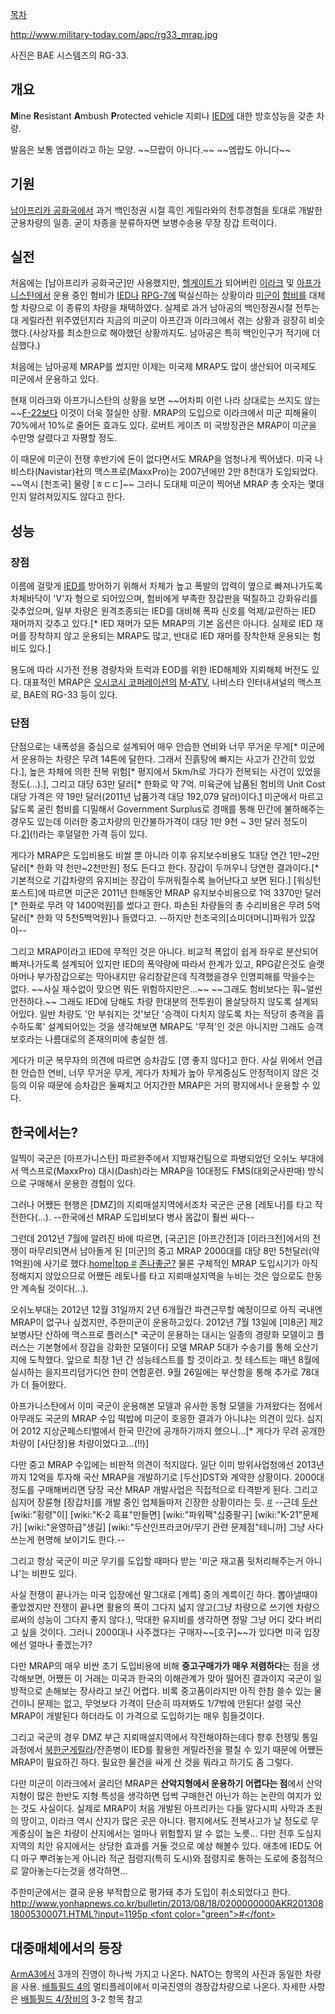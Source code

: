 [[목차]]

http://www.military-today.com/apc/rg33_mrap.jpg

사진은 BAE 시스템즈의 RG-33.

== 개요 ==
'''M'''ine '''R'''esistant '''A'''mbush '''P'''rotected vehicle
지뢰나 [[IED]]에 대한 방호성능을 갖춘 차량. 

발음은 보통 엠랩이라고 하는 모양. 
~~므랍이 아니다.~~
~~엠랍도 아니다~~

== 기원 ==
[[남아프리카 공화국]]에서 과거 백인정권 시절 흑인 게릴라와의 전투경험을 토대로 개발한 군용차량의 일종.
굳이 차종을 분류하자면 보병수송용 무장 장갑 트럭이다.

== 실전 ==
처음에는 [남아프리카 공화국군]만 사용했지만, [[헬게이트]]가 되어버린 [[이라크]] 및 [[아프가니스탄]]에서 운용 중인 험비가 [[IED]]나 [[RPG-7]]에 떡실신하는 상황이라 [[미군]]이 [[험비]]를 대체할 차량으로 이 종류의 차량을 채택하였다. 
실제로 과거 남아공의 백인정권시절 전투는 대 게릴라전 위주였던지라 지금의 미군이 아프간과 이라크에서 겪는 상황과 굉장히 비슷했다.(사상자를 최소한으로 해야했던 상황까지도. 남아공은 특히 백인인구가 적기에 더 심했다.)

처음에는 남아공제 MRAP를 썼지만 이제는 미국제 MRAP도 많이 생산되어 미국제도 미군에서 운용하고 있다. 

현재 이라크와 아프가니스탄의 상황을 보면 ~~어차피 이런 나라 상대로는 쓰지도 않는~~[[F-22]]보다 이것이 더욱 절실한 상황. MRAP의 도입으로 이라크에서 미군 피해율이 70%에서 10%로 줄어든 효과도 있다. 로버트 게이츠 미 국방장관은 MRAP이 미군을 수만명 살렸다고 자평할 정도. 

이 때문에 미군이 전쟁 후반기에 돈이 없다면서도 MRAP을 엄청나게 찍어냈다. 미국 나비스타(Navistar)社의 맥스프로(MaxxPro)는 2007년에만 2만 8천대가 도입되었다.  ~~역시 [천조국] 물량 [ㅎㄷㄷ]~~ 그러니 도대체 미군이 찍어낸 MRAP 총 숫자는 몇대인지 알려져있지도 않다고 한다.

== 성능 ==

=== 장점 ===
이름에 걸맞게 [[IED]]를 방어하기 위해서 차체가 높고 폭발의 압력이 옆으로 빠져나가도록 차체바닥이 'V'자 형으로 되어있으며, 험비에게 부족한 장갑판을 떡칠하고 강화유리를 갖추었으며, 일부 차량은 원격조종되는 IED를 대비해 폭파 신호를 억제/교란하는 IED 재머까지 갖추고 있다.[* IED 재머가 모든 MRAP의 기본 옵션은 아니다. 실제로 IED 재머를 장착하지 않고 운용되는 MRAP도 많고, 반대로 IED 재머를 장착한채 운용되는 험비도 있다.] 

용도에 따라 시가전 전용 경량차와 트럭과 EOD를 위한 IED해체와 지뢰해체 버전도 있다. 대표적인 MRAP은 [[오시코시 코퍼레이션]]의 [[M-ATV]], 나비스타 인터내셔널의 맥스프로, BAE의 RG-33 등이 있다.

=== 단점 ===
단점으로는 내폭성을 중심으로 설계되어 매우 안습한 연비와 너무 무거운 무게[* 미군에서 운용하는 차량은 무려 14톤에 달한다. 그래서 진흙탕에 빠지는 사고가 간간히 있었다.], 높은 차체에 의한 전복 위험[* 평지에서 5km/h로 가다가 전복되는 사건이 있었을 정도(…).], 그리고 대당 63만 달러[* 한화로 약 7억. 미육군에 납품된 험비의 Unit Cost 대당 가격은 약 19만 달러(2011년 납품가격 대당 192,079 달러)이다.[http://www.army-guide.com/eng/product2759.html] 미군에서 마르고 닳도록 굴린 험비를 디밀해서 Government Surplus로 경매를 통해 민간에 불하해주는 경우도 있는데 이러한 중고차량의 민간불하가격이 대당 1만 9천 ~ 3만 달러 정도이다.[http://militaryhumveeauction.info/taking-note-of-the-average-price-for-a-military-surplus-hummer-29/]](!)라는 후덜덜한 가격 등이 있다.

게다가 MRAP은 도입비용도 비쌀 뿐 아니라 이후 유지보수비용도 1대당 연간 1만~2만달러[* 한화 약 천만~2천만원] 정도 든다고 한다. 장갑이 두꺼우니 당연한 결과이다.[* 기본적으로 기갑차량의 유지비는 장갑이 두꺼워질수록 늘어난다고 보면 된다.] [워싱턴포스트]에 따르면 미군은 2011년 한해동안 MRAP 유지보수비용으로 1억 3370만 달러[* 한화로 무려 약 1400억원]를 썼다고 한다. 파손된 차량들의 총 수리비용은 무려 5억달러[* 한화 약 5천5백억원]나 들였다고. --하지만 천조국의[쇼미더머니]파워가 있잖아-- 

그리고 MRAP이라고 IED에 무적인 것은 아니다. 비교적 폭압이 쉽게 좌우로 분산되어 빠져나가도록 설계되어 있지만 IED의 폭약량에 따라서 한계가 있고, RPG같은것도 슬랫아머나 부가장갑으로는 막아내지만 유리창같은데 직격했을경우 인명피해를 막을수는 없다. ~~사실 재수없이 맞으면 뭐든 위험하지만은…~~ ~~그래도 험비보다는 훠~얼씬 안전하다.~~ 
그래도 IED에 당해도 차량 한대분의 전투원이 몰살당하지 않도록 설계되어있다. 일반 차량도 '안 부숴지는 것'보단 '승객이 다치지 않도록 차는 적당히 충격을 흡수하도록' 설계되어있는 것을 생각해보면 MRAP도 '무적'인 것은 아니지만 그래도 승객 보호라는 나름대로의 존재의미에 충실한 셈.

게다가 미군 복무자의 의견에 따르면 승차감도 [영 좋지 않다]고 한다. 사실 위에서 언급한 안습한 연비, 너무 무거운 무게, 게다가 차체가 높아 무게중심도 안정적이지 않은 것 등의 이유 때문에 승차감은 둘째치고 어지간한 MRAP은 거의 평지에서나 운용할 수 있다.

== 한국에서는? ==
일찍이 국군은 [아프가니스탄] 파르완주에서 지방재건팀으로 파병되었던 오쉬노 부대에서 맥스프로(MaxxPro) 대시(Dash)라는 MRAP을 10대정도 FMS(대외군사판매) 방식으로 구매해서 운용한 경험이 있다.

그러나 어쨌든 현행은 [DMZ]의 지뢰매설지역에서조차 국군은 군용 [레토나]를 타고 작전한다(…). --한국에선 MRAP 도입비보다 병사 몸값이 훨씬 싸다--

그런데 2012년 7월에 알려진 바에 따르면, [국군]은 [아프간전]과 [이라크전]에서의 전쟁이 마무리되면서 남아돌게 된 [미군]의 중고 MRAP 2000대를 대당 8만 5천달러(약 1억원)에 사기로 했다.[[http://koreajoongangdaily.joinsmsn.com/news/article/article.aspx?aid=2954604&cloc=joongangdaily|home|top <font color="green">#</font>]] [[존나좋군?]]
물론 구체적인 MRAP 도입시기가 아직 정해지지 않았으므로 어쨌든 레토나를 타고 지뢰매설지역을 누비는 것은 앞으로도 한동안 계속될 것이다(…).

오쉬노부대는 2012년 12월 31일까지 2년 6개월간 파견근무할 예정이므로 아직 국내엔 MRAP이 없구나 싶겠지만, 주한미군이 운용하고있다. 2012년 7월 13일에 [미8군] 제2보병사단 산하에 맥스프로 플러스[* 국군이 운용하는 대시는 일종의 경량화 모델이고 플러스는 기본형에서 장갑을 강화한 모델이다] 모델 MRAP 5대가 수송기를 통해 오산기지에 도착했다. 앞으로 최장 1년 간 성능테스트를 할 것이라고. 첫 테스트는 매년 8월에 실시하는 을지프리덤가디언 한미 연합훈련. 9월 26일에는 부산항을 통해 추가로 78대가 더 들어왔다.

아프가니스탄에서 이미 국군이 운용해본 모델과 유사한 동형 모델을 가져왔다는 점에서 아무래도 국군의 MRAP 수입 떡밥에 미군이 호응한 결과가 아니냐는 의견이 있다. 심지어 2012 지상군페스티벌에서 한국 민간에 공개하기까지 했으니…[* 게다가 무려 공개한 차량이 [사단장]용 차량이었다고…(!!)]

다만 중고 MRAP 수입에는 비판적 의견이 적지않다. 일단 이미 방위사업청에선 2013년까지 12억을 투자해 국산 MRAP을 개발하기로 [두산]DST와 계약한 상황이다. 2000대 정도를 구매해버리면 당장 국산 MRAP 개발사업은 직접적으로 타격받게 된다. 그리고 심지어 장륜형 [장갑차]를 개발 중인 업체들마저 긴장한 상황이라는 듯. [http://view.asiae.co.kr/news/view.htm?idxno=2012062009251836108&nvr=Y <font color="green">#</font>] --근데 [[두산]][wiki:"횡령"이] [wiki:"K-2 흑표"만들면] [wiki:"파워팩"십중팔구] [wiki:"K-21"문제가] [wiki:"윤영하급"생길] [wiki:"두산인프라코어/무기 관련 문제점"테니까] 그냥 사다 쓰는게 현명해 보이기도 한다.--

그리고 항상 국군이 미군 무기를 도입할 때마다 받는 '미군 재고품 뒷처리해주는거 아니냐'는 비판도 있다. 

사실 전쟁이 끝나가는 미국 입장에선 말그대로 [계륵] 중의 계륵이긴 하다. 뽑아낼때야 좋았겠지만 전쟁이 끝나면 활용의 폭이 그다지 넓지 않고(그냥 차량으로 쓰기엔 차량으로써의 성능이 그다지 좋지 않다.), 막대한 유지비를 생각하면 정말 그냥 어디 갖다 버리고 싶을 것이다. 그러니 2000대나 사주겠다는 구매자~~[호구]~~가 있다면 미국 입장에선 얼마나 좋겠는가?

다만 MRAP의 매우 비싼 초기 도입비용에 비해 '''중고구매가가 매우 저렴하다'''는 점을 생각해보면, 어쨌든 이 거래는 미국과 한국의 이해관계가 맞아 떨어진 결과이지 국군이 일방적으로 손해보는 장사라고 보긴 어렵다. 비록 중고품이라지만 아직 한참 쓸수 있는 물건이니 문제는 없고, 무엇보다 가격이 단순히 따져봐도 1/7밖에 안된다! 설령 국산 MRAP이 개발된다 하더라도 이 가격으로 도입하기는 매우 힘들것이다.

그리고 국군의 경우 DMZ 부근 지뢰매설지역에서 작전해야하는데다 향후 전쟁및 통일과정에서 [[북한군]]게릴라/잔존병이 IED를 활용한 게릴라전을 펼칠 수 있기 때문에 어쨌든 MRAP이 필요하긴 하다. 필요한 물건을 싸게 산 것을 뭐라고 하기도 좀 그렇다.

다만 미군이 이라크에서 굴리던 MRAP은 '''산악지형에서 운용하기 어렵다는 점'''에서 산악지형이 많은 한반도 지형 특성을 생각하면 덥썩 구매한건 아닌가 하는 논란의 여지가 있는 것도 사실이다. 실제로 MRAP이 처음 개발된 아프리카는 다들 알다시피 사막과 초원의 땅이고, 이라크 역시 산지가 많은 곳은 아니다. 평지에서도 전복사고가 날 정도로 무게중심이 높은 차량이 산지에서는 얼마나 위험할지 알 수 없는 노릇… 다만 전후 도심지 지역의 치안 유지에서는 상당한 효과를 거둘 것으로 예상 해볼수 있다. 애초에 IED도 어디 마구 뿌려놓는게 아니라 적군 점령지(특히 도시)와 점령지로 통하는 도로에 중점적으로 깔아놓는다는것을 생각하면...

주한미군에서는 결국 운용 부적합으로 평가돼 추가 도입이 취소되었다고 한다. [[http://www.yonhapnews.co.kr/bulletin/2013/08/18/0200000000AKR20130818005300071.HTML?input=1195p <font color="green">#</font>]]

== 대중매체에서의 등장 ==
[[ArmA3]]에서 3개의 진영이 하나씩 가지고 나온다. NATO는 항목의 사진과 동일한 차량을 사용.
[[배틀필드 4]]의 멀티플레이에서 미국진영의 경장갑차량으로 나온다. 자세한 사항은 [[배틀필드 4/장비]]의 3-2 항목 참고
